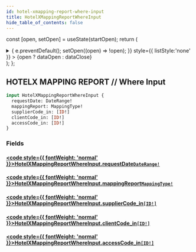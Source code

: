 ```yaml
---
id: hotel-xmapping-report-where-input
title: HotelXMappingReportWhereInput
hide_table_of_contents: false
---
```






const [open, setOpen] = useState(startOpen);
return (
<details {...(open ? { open: true } : {})} className="details" style={{ border:'none', boxShadow:'none', background:'var(--ifm-background-color)' }}>
<summary
onClick={(e) => {
e.preventDefault();
setOpen((open) => !open);
}}
style={{ listStyle:'none' }} >
{open ? dataOpen : dataClose}
</summary>
{open && children}
</details>
);
};

## HOTELX MAPPING REPORT // Where Input

```graphql
input HotelXMappingReportWhereInput {
  requestDate: DateRange!
  mappingReport: MappingType!
  supplierCode_in: [ID!]
  clientCode_in: [ID!]
  accessCode_in: [ID!]
}
```

### Fields

#### [<code style={{ fontWeight: 'normal' }}>HotelXMappingReportWhereInput.<b>requestDate</b></code>](#)<Bullet />[`DateRange!`](/api/inputs/date-range) <Badge class="badge badge--secondary" text="non-null"/> <Badge class="badge badge--secondary" text="input"/>

>

#### [<code style={{ fontWeight: 'normal' }}>HotelXMappingReportWhereInput.<b>mappingReport</b></code>](#)<Bullet />[`MappingType!`](/api/enums/mapping-type) <Badge class="badge badge--secondary" text="non-null"/> <Badge class="badge badge--secondary" text="enum"/>

>

#### [<code style={{ fontWeight: 'normal' }}>HotelXMappingReportWhereInput.<b>supplierCode_in</b></code>](#)<Bullet />[`[ID!]`](/api/scalars/id) <Badge class="badge badge--secondary" text="list"/> <Badge class="badge badge--secondary" text="scalar"/>

>

#### [<code style={{ fontWeight: 'normal' }}>HotelXMappingReportWhereInput.<b>clientCode_in</b></code>](#)<Bullet />[`[ID!]`](/api/scalars/id) <Badge class="badge badge--secondary" text="list"/> <Badge class="badge badge--secondary" text="scalar"/>

>

#### [<code style={{ fontWeight: 'normal' }}>HotelXMappingReportWhereInput.<b>accessCode_in</b></code>](#)<Bullet />[`[ID!]`](/api/scalars/id) <Badge class="badge badge--secondary" text="list"/> <Badge class="badge badge--secondary" text="scalar"/>

>
